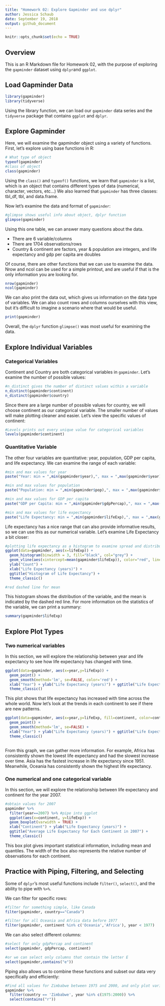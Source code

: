 ```yaml
---
title: "Homework 02: Explore Gapminder and use dplyr"
author: Jessica Schaub
date: September 19, 2018
output: github_document
---
```


```r
knitr::opts_chunk$set(echo = TRUE)
```
## Overview
This is an R Markdown file for Homework 02, with the purpose of exploring the `gapminder` dataset using `dplyr`and `ggplot`.

## Load Gapminder Data
```r
library(gapminder)
library(tidyverse)
```
Using the library function, we can load our `gapminder` data series and the `tidyverse` package that contains `ggplot` and `dplyr`.

## Explore Gapminder
Here, we will examine the gapminder object using a variety of functions. First, let's explore using base functions in R:
```r
# What type of object
typeof(gapminder)
#class of object
class(gapminder)
```
Using the `class()` and `typeof()` functions, we learn that `gapminder` is a list, which is an object that contains different types of data (numerical, character, vectors, etc...)
We also learned that `gapminder` has three classes: tbl_df, tbl, and data.frame.

Now let's examine the data and format of `gapminder`:
```r
#glimpse shows useful info about object, dplyr function
glimpse(gapminder)
```

Using this one table, we can answer many questions about the data.

- There are 6 variable/columns
- There are 1704 observations/rows
- Country & continent are factors, year & population are integers, and life expectancy and gdp per capita are doubles

Of course, there are other functions that we can use to examine the data. Nrow and ncol can be used for a simple printout, and are useful if that is the only information you are looking for. 
```r
nrow(gapminder)
ncol(gapminder)
```

We can also print the data out, which gives us information on the data type of variables. 
We can also count rows and columns ourselves with this view, but it's difficult to imagine a scenario where that would be useful.

```r
print(gapminder)
```

Overall, the `dplyr` function `glimpse()` was most useful for examining the data.

## Explore Individual Variables

### Categorical Variables
Continent and Country are both categorical variables in `gapminder`.
Let's examine the number of possible values:
```r
#n_distinct gives the number of distinct values within a variable
n_distinct(gapminder$continent)
n_distinct(gapminder$country)
```

Since there are a large number of possible values for country, we will choose continent as our categorical variable.
The smaller number of values will make plotting cleaner and easier.
Let's view the specific values of continent:
```r
#Levels prints out every unique value for categorical variables
levels(gapminder$continent)
```

### Quantitative Variable

The other four variables are quantitative: year, population, GDP per capita, and life expectancy.
We can examine the range of each variable:

```r
#min and max values for year
paste("Year: min = ",min(gapminder$year),", max = ",max(gapminder$year))

#min and max values for population
paste("Population: min = ",min(gapminder$pop),", max = ",max(gapminder$pop))

#min and max values for GDP per capita
paste("GDP per Capita: min = ",min(gapminder$gdpPercap),", max = ",max(gapminder$gdpPercap))

#min and max values for life expectancy
paste("Life Expectancy: min = ",min(gapminder$lifeExp),", max = ",max(gapminder$lifeExp))
```

Life expectancy has a nice range that can also provide informative results, so we can use this as our numerical variable.
Let's examine Life Expectancy a bit closer:
```r
#plotting life expectancy as a histogram to examine spread and distribution
ggplot(data=gapminder, aes(x=lifeExp)) +
  geom_histogram(binwidth = 3, fill="black", col="grey") +
  geom_vline(aes(xintercept=mean(gapminder$lifeExp)), color="red", linetype="dashed") +
  ylab("Count") + 
  xlab("Life Expectancy (years)") + 
  ggtitle("Histogram of Life Expectancy") +
  theme_classic()

#red dashed line for mean
```
This histogram shows the distribution of the variable, and the mean is indicated by the dashed red line.
For more information on the statistics of the variable, we can print a summary:
```r
summary(gapminder$lifeExp)
```


## Explore Plot Types

### Two numerical variables

In this section, we will explore the relationship between year and life expectancy to see how life expectancy has changed with time.

```r
ggplot(data=gapminder, aes(x=year,y=lifeExp)) +
  geom_point() +
  geom_smooth(method='lm', se=FALSE, color='red') +
  xlab("Year") + ylab("Life Expectancy (years)") + ggtitle("Life Expectancy over Time") +
  theme_classic()
```

This plot shows that life expectancy has increased with time across the whole world.
Now let's look at the trends in each continent to see if there are new patterns.

```r
ggplot(data=gapminder, aes(x=year,y=lifeExp, fill=continent, color=continent)) +
  geom_point() +
  geom_smooth(method='lm', se=FALSE) +
  xlab("Year") + ylab("Life Expectancy (years)") + ggtitle("Life Expectancy over Time") +
  theme_classic()
  
```

From this graph, we can gather more information. For example, Africa has consistently shown the lowest life expectancy and had the slowest increase over time.
Asia has the fastest increase in life expectancy since 1951.
Meanwhile, Oceania has consistently shown the highest life expectancy.

### One numerical and one categorical variable

In this section, we will explore the relationship between life expectancy and continent for the year 2007.

```r
#obtain values for 2007
gapminder %>% 
  filter(year==2007) %>% #pipe into ggplot
  ggplot(aes(x=continent, y=lifeExp)) +
  geom_boxplot(varwidth = TRUE) +
  xlab("Continent") + ylab("Life Expectancy (years)") +
  ggtitle("Average Life Expectancy for Each Continent in 2007") +
  theme_classic()
```

This box plot gives important statistical information, including mean and quantiles.
The width of the box also represents the relative number of observations for each continent.

## Practice with Piping, Filtering, and Selecting

Some of `dplyr`'s most useful functions include `filter()`, `select()`, and the ability to pipe with `%>%`. 

We can filter for specific rows:
```r
#filter for something simple, like Canada
filter(gapminder, country=="Canada")

#filter for all Oceania and Africa data before 1977
filter(gapminder, continent %in% c('Oceania','Africa'), year < 1977)
```

We can also select different columns:
```r
#select for only gdpPercap and continent
select(gapminder, gdpPercap, continent)

#or we can select only columns that contain the letter E
select(gapminder,contains("e"))
```

Piping also allows us to combine these functions and subset our data very specifically and efficiently:

```r
#Find all values for Zimbabwe between 1975 and 2000, and only plot variables that contain the letter 'r'
gapminder %>% 
  filter(country == 'Zimbabwe', year %in% c(1975:2000)) %>% 
  select(contains("r"))
```





